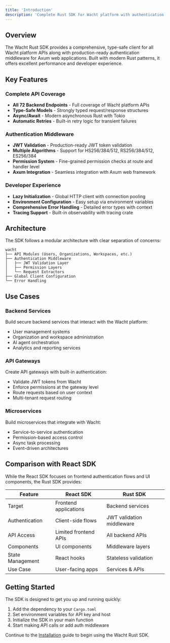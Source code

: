 ```yaml
---
title: 'Introduction'
description: 'Complete Rust SDK for Wacht platform with authentication middleware'
---
```


## Overview

The Wacht Rust SDK provides a comprehensive, type-safe client for all Wacht platform APIs along with production-ready authentication middleware for Axum web applications. Built with modern Rust patterns, it offers excellent performance and developer experience.

## Key Features

### Complete API Coverage
- **All 72 Backend Endpoints** - Full coverage of Wacht platform APIs
- **Type-Safe Models** - Strongly typed request/response structures
- **Async/Await** - Modern asynchronous Rust with Tokio
- **Automatic Retries** - Built-in retry logic for transient failures

### Authentication Middleware
- **JWT Validation** - Production-ready JWT token validation
- **Multiple Algorithms** - Support for HS256/384/512, RS256/384/512, ES256/384
- **Permission System** - Fine-grained permission checks at route and handler level
- **Axum Integration** - Seamless integration with Axum web framework

### Developer Experience
- **Lazy Initialization** - Global HTTP client with connection pooling
- **Environment Configuration** - Easy setup via environment variables
- **Comprehensive Error Handling** - Detailed error types with context
- **Tracing Support** - Built-in observability with tracing crate

## Architecture

The SDK follows a modular architecture with clear separation of concerns:

```
wacht
├── API Modules (Users, Organizations, Workspaces, etc.)
├── Authentication Middleware
│   ├── JWT Validation Layer
│   ├── Permission Layers
│   └── Request Extractors
├── Global Client Configuration
└── Error Handling
```

## Use Cases

### Backend Services
Build secure backend services that interact with the Wacht platform:
- User management systems
- Organization and workspace administration
- AI agent orchestration
- Analytics and reporting services

### API Gateways
Create API gateways with built-in authentication:
- Validate JWT tokens from Wacht
- Enforce permissions at the gateway level
- Route requests based on user context
- Multi-tenant request routing

### Microservices
Build microservices that integrate with Wacht:
- Service-to-service authentication
- Permission-based access control
- Async task processing
- Event-driven architectures

## Comparison with React SDK

While the React SDK focuses on frontend authentication flows and UI components, the Rust SDK provides:

| Feature | React SDK | Rust SDK |
|---------|-----------|----------|
| Target | Frontend applications | Backend services |
| Authentication | Client-side flows | JWT validation middleware |
| API Access | Limited frontend APIs | All backend APIs |
| Components | UI components | Middleware layers |
| State Management | React hooks | Stateless validation |
| Use Case | User-facing apps | Services & APIs |

## Getting Started

The SDK is designed to get you up and running quickly:

1. Add the dependency to your `Cargo.toml`
2. Set environment variables for API key and host
3. Initialize the SDK in your main function
4. Start making API calls or add auth middleware

Continue to the [Installation](installation) guide to begin using the Wacht Rust SDK.
